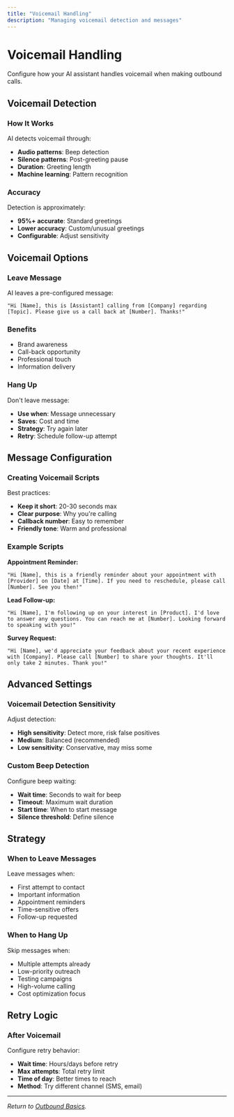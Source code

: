 ```yaml
---
title: "Voicemail Handling"
description: "Managing voicemail detection and messages"
---
```


# Voicemail Handling

Configure how your AI assistant handles voicemail when making outbound calls.

## Voicemail Detection

### How It Works

AI detects voicemail through:

- **Audio patterns**: Beep detection
- **Silence patterns**: Post-greeting pause
- **Duration**: Greeting length
- **Machine learning**: Pattern recognition

### Accuracy

Detection is approximately:

- **95%+ accurate**: Standard greetings
- **Lower accuracy**: Custom/unusual greetings
- **Configurable**: Adjust sensitivity

## Voicemail Options

### Leave Message

AI leaves a pre-configured message:

```
"Hi [Name], this is [Assistant] calling from [Company] regarding [Topic]. Please give us a call back at [Number]. Thanks!"
```

### Benefits
- Brand awareness
- Call-back opportunity
- Professional touch
- Information delivery

### Hang Up

Don't leave message:

- **Use when**: Message unnecessary
- **Saves**: Cost and time
- **Strategy**: Try again later
- **Retry**: Schedule follow-up attempt

## Message Configuration

### Creating Voicemail Scripts

Best practices:

- **Keep it short**: 20-30 seconds max
- **Clear purpose**: Why you're calling
- **Callback number**: Easy to remember
- **Friendly tone**: Warm and professional

### Example Scripts

**Appointment Reminder:**
```
"Hi [Name], this is a friendly reminder about your appointment with [Provider] on [Date] at [Time]. If you need to reschedule, please call [Number]. See you then!"
```

**Lead Follow-up:**
```
"Hi [Name], I'm following up on your interest in [Product]. I'd love to answer any questions. You can reach me at [Number]. Looking forward to speaking with you!"
```

**Survey Request:**
```
"Hi [Name], we'd appreciate your feedback about your recent experience with [Company]. Please call [Number] to share your thoughts. It'll only take 2 minutes. Thank you!"
```

## Advanced Settings

### Voicemail Detection Sensitivity

Adjust detection:

- **High sensitivity**: Detect more, risk false positives
- **Medium**: Balanced (recommended)
- **Low sensitivity**: Conservative, may miss some

### Custom Beep Detection

Configure beep waiting:

- **Wait time**: Seconds to wait for beep
- **Timeout**: Maximum wait duration
- **Start time**: When to start message
- **Silence threshold**: Define silence

## Strategy

### When to Leave Messages

Leave messages when:

- First attempt to contact
- Important information
- Appointment reminders
- Time-sensitive offers
- Follow-up requested

### When to Hang Up

Skip messages when:

- Multiple attempts already
- Low-priority outreach
- Testing campaigns
- High-volume calling
- Cost optimization focus

## Retry Logic

### After Voicemail

Configure retry behavior:

- **Wait time**: Hours/days before retry
- **Max attempts**: Total retry limit
- **Time of day**: Better times to reach
- **Method**: Try different channel (SMS, email)

---

*Return to [Outbound Basics](/docs/outbound-calls/basics).*
